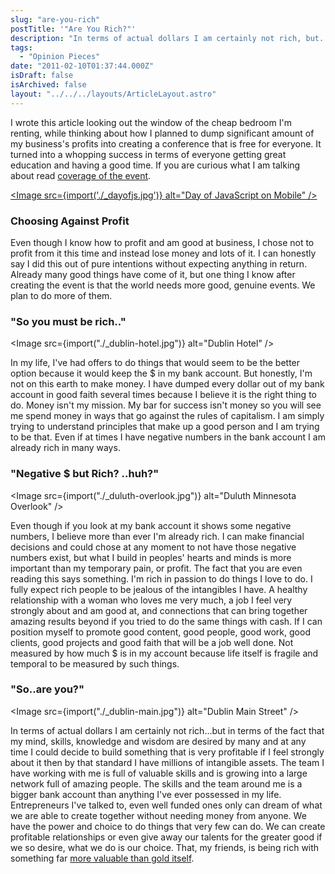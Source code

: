 ```yaml
---
slug: "are-you-rich"
postTitle: '"Are You Rich?"'
description: "In terms of actual dollars I am certainly not rich, but..."
tags:
  - "Opinion Pieces"
date: "2011-02-10T01:37:44.000Z"
isDraft: false
isArchived: false
layout: "../../../layouts/ArticleLayout.astro"
---
```



I wrote this article looking out the window of the cheap bedroom I'm renting, while thinking about how I planned to dump significant amount of my business's profits into creating a conference that is free for everyone. It turned into a whopping success in terms of everyone getting great education and having a good time. If you are curious what I am talking about read [coverage of the event](http://thenextweb.com/mobile/2011/01/31/googles-free-day-of-javascript-on-mobile/).

[<Image src={import('./\_dayofjs.jpg')} alt="Day of JavaScript on Mobile" />](https://www.flickr.com/photos/franksvalli/5394719161)

### Choosing Against Profit

Even though I know how to profit and am good at business, I chose not to profit from it this time and instead lose money and lots of it. I can honestly say I did this out of pure intentions without expecting anything in return. Already many good things have come of it, but one thing I know after creating the event is that the world needs more good, genuine events. We plan to do more of them.

### "So you must be rich.."

<Image src={import("./_dublin-hotel.jpg")} alt="Dublin Hotel" />

In my life, I've had offers to do things that would seem to be the better option because it would keep the $ in my bank account. But honestly, I'm not on this earth to make money. I have dumped every dollar out of my bank account in good faith several times because I believe it is the right thing to do. Money isn't my mission. My bar for success isn't money so you will see me spend money in ways that go against the rules of capitalism. I am simply trying to understand principles that make up a good person and I am trying to be that. Even if at times I have negative numbers in the bank account I am already rich in many ways.

### "Negative $ but Rich? ..huh?"

<Image src={import("./_duluth-overlook.jpg")} alt="Duluth Minnesota Overlook" />

Even though if you look at my bank account it shows some negative numbers, I believe more than ever I'm already rich. I can make financial decisions and could chose at any moment to not have those negative numbers exist, but what I build in peoples' hearts and minds is more important than my temporary pain, or profit. The fact that you are even reading this says something. I'm rich in passion to do things I love to do. I fully expect rich people to be jealous of the intangibles I have. A healthy relationship with a woman who loves me very much, a job I feel very strongly about and am good at, and connections that can bring together amazing results beyond if you tried to do the same things with cash. If I can position myself to promote good content, good people, good work, good clients, good projects and good faith that will be a job well done. Not measured by how much $ is in my account because life itself is fragile and temporal to be measured by such things.

### "So..are you?"

<Image src={import("./_dublin-main.jpg")} alt="Dublin Main Street" />

In terms of actual dollars I am certainly not rich...but in terms of the fact that my mind, skills, knowledge and wisdom are desired by many and at any time I could decide to build something that is very profitable if I feel strongly about it then by that standard I have millions of intangible assets. The team I have working with me is full of valuable skills and is growing into a large network full of amazing people. The skills and the team around me is a bigger bank account than anything I've ever possessed in my life. Entrepreneurs I've talked to, even well funded ones only can dream of what we are able to create together without needing money from anyone. We have the power and choice to do things that very few can do. We can create profitable relationships or even give away our talents for the greater good if we so desire, what we do is our choice. That, my friends, is being rich with something far [more valuable than gold itself](/articles/developing-value-stronger-than-money).
